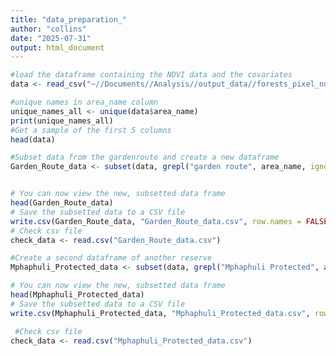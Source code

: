 ```yaml
---
title: "data_preparation_"
author: "collins"
date: "2025-07-31"
output: html_document
---
```


```r
#load the dataframe containing the NDVI data and the covariates 
data <- read_csv("~//Documents//Analysis//output_data//forests_pixel_ndvi_temp_precip_hm_time_series.csv")

#unique names in area_name column
unique_names_all <- unique(data$area_name)
print(unique_names_all)
#Get a sample of the first 5 columns 
head(data)

#Subset data from the gardenroute and create a new dataframe 
Garden_Route_data <- subset(data, grepl("garden route", area_name, ignore.case = TRUE))


# You can now view the new, subsetted data frame
head(Garden_Route_data)
# Save the subsetted data to a CSV file
write.csv(Garden_Route_data, "Garden_Route_data.csv", row.names = FALSE)
# Check csv file 
check_data <- read.csv("Garden_Route_data.csv")

#Create a second dataframe of another reserve 
Mphaphuli_Protected_data <- subset(data, grepl("Mphaphuli Protected", area_name, ignore.case = TRUE))

# You can now view the new, subsetted data frame
head(Mphaphuli_Protected_data)
# Save the subsetted data to a CSV file
write.csv(Mphaphuli_Protected_data, "Mphaphuli_Protected_data.csv", row.names = FALSE)

 #Check csv file 
check_data <- read.csv("Mphaphuli_Protected_data.csv")

```


